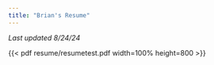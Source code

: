 ```yaml
---
title: "Brian's Resume"
---
```


_Last updated 8/24/24_

{{< pdf resume/resumetest.pdf width=100% height=800 >}}
